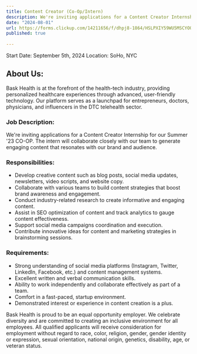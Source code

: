 ```yaml
---
title: Content Creator (Co-Op/Intern)
description: We're inviting applications for a Content Creator Internship for our Fall '24 CO-OP. The intern will collaborate closely with our team to generate engaging content that resonates with our brand and audience.
date: "2024-08-01"
url: https://forms.clickup.com/14211656/f/dhpj8-1864/HSLPXIY59WU5MSCYOO
published: true
  
---
```


Start Date: September 5th, 2024
Location: SoHo, NYC


## About Us:


Bask Health is at the forefront of the health-tech industry, providing personalized healthcare experiences through advanced, user-friendly technology. Our platform serves as a launchpad for entrepreneurs, doctors, physicians, and influencers in the DTC telehealth sector.


### Job Description:


We're inviting applications for a Content Creator Internship for our Summer '23 CO-OP. The intern will collaborate closely with our team to generate engaging content that resonates with our brand and audience.


### Responsibilities:


- Develop creative content such as blog posts, social media updates, newsletters, video scripts, and website copy.
- Collaborate with various teams to build content strategies that boost brand awareness and engagement.
- Conduct industry-related research to create informative and engaging content.
- Assist in SEO optimization of content and track analytics to gauge content effectiveness.
- Support social media campaigns coordination and execution.
- Contribute innovative ideas for content and marketing strategies in brainstorming sessions.


### Requirements:


- Strong understanding of social media platforms (Instagram, Twitter, LinkedIn, Facebook, etc.) and content management systems.
- Excellent written and verbal communication skills.
- Ability to work independently and collaborate effectively as part of a team.
- Comfort in a fast-paced, startup environment.
- Demonstrated interest or experience in content creation is a plus.


Bask Health is proud to be an equal opportunity employer. We celebrate diversity and are committed to creating an inclusive environment for all employees. All qualified applicants will receive consideration for employment without regard to race, color, religion, gender, gender identity or expression, sexual orientation, national origin, genetics, disability, age, or veteran status.
